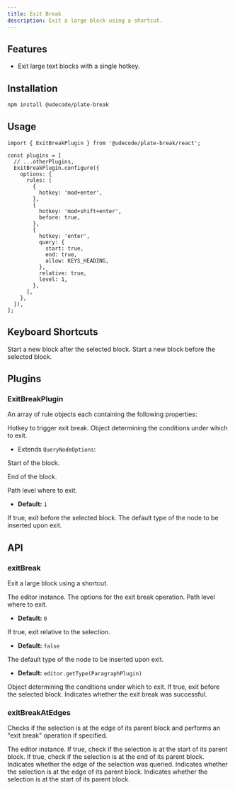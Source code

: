 ```yaml
---
title: Exit Break
description: Exit a large block using a shortcut.
---
```


<ComponentPreview name="playground-demo" id="exit-break" />

<PackageInfo>

## Features

- Exit large text blocks with a single hotkey.

</PackageInfo>

## Installation

```bash
npm install @udecode/plate-break
```

## Usage

```tsx
import { ExitBreakPlugin } from '@udecode/plate-break/react';

const plugins = [
  // ...otherPlugins,
  ExitBreakPlugin.configure({
    options: {
      rules: [
        {
          hotkey: 'mod+enter',
        },
        {
          hotkey: 'mod+shift+enter',
          before: true,
        },
        {
          hotkey: 'enter',
          query: {
            start: true,
            end: true,
            allow: KEYS_HEADING,
          },
          relative: true,
          level: 1,
        },
      ],
    },
  }),
];
```

## Keyboard Shortcuts

<KeyTable>
  <KeyTableItem hotkey="Cmd + Enter">
    Start a new block after the selected block.
  </KeyTableItem>
  <KeyTableItem hotkey="Cmd + Shift + Enter">
    Start a new block before the selected block.
  </KeyTableItem>
</KeyTable>

## Plugins

### ExitBreakPlugin

<APIOptions>

<APIItem name="rules" type="ExitBreakRule[]" optional>

An array of rule objects each containing the following properties:

<APISubList>
<APISubListItem parent="rules" name="hotkey" type="string">
Hotkey to trigger exit break.
</APISubListItem>
<APISubListItem parent="rules" name="query" type="QueryNodeOptions & {start?: boolean, end?: boolean}" optional>
Object determining the conditions under which to exit.

- Extends `QueryNodeOptions`:

<APISubList>

<APISubListItem parent="query" name="start" type="boolean" optional>

Start of the block.

</APISubListItem>

<APISubListItem parent="query" name="end" type="boolean" optional>

End of the block.

</APISubListItem>

</APISubList>

</APISubListItem>
<APISubListItem parent="rules" name="level" type="number" optional>
Path level where to exit.

- **Default:** `1`

</APISubListItem>
<APISubListItem parent="rules" name="before" type="boolean" optional>
If true, exit before the selected block.
</APISubListItem>
<APISubListItem parent="rules" name="defaultType" type="string" optional>
The default type of the node to be inserted upon exit.
</APISubListItem>
</APISubList>
</APIItem>
</APIOptions>

## API

### exitBreak

Exit a large block using a shortcut.

<APIParameters>
<APIItem name="editor" type="PlateEditor">
The editor instance.
</APIItem>
<APIItem name="options" type="Omit<ExitBreakRule, 'hotkey'>">
The options for the exit break operation.
<APISubList>
<APISubListItem parent="options" name="level" type="number" optional>
Path level where to exit.

- **Default:** `0`

</APISubListItem>
<APISubListItem parent="options" name="relative" type="boolean" optional>
If true, exit relative to the selection.

- **Default:** `false`

</APISubListItem>
<APISubListItem parent="options" name="defaultType" type="function" optional>
The default type of the node to be inserted upon exit.

- **Default:** `editor.getType(ParagraphPlugin)`

</APISubListItem>
<APISubListItem parent="options" name="query" type="object" optional>
Object determining the conditions under which to exit.

</APISubListItem>
<APISubListItem parent="options" name="before" type="boolean" optional>
If true, exit before the selected block.
</APISubListItem>
</APISubList>

</APIItem>
</APIParameters>

<APIReturns>
  <APIItem type="boolean">
    Indicates whether the exit break was successful.
  </APIItem>
</APIReturns>

### exitBreakAtEdges

Checks if the selection is at the edge of its parent block and performs an "exit break" operation if specified.

<APIParameters>
  <APIItem name="editor" type="PlateEditor">
    The editor instance.
  </APIItem>
  <APIItem name="options" type="object">
    <APISubList>
      <APISubListItem parent="options" name="start" type="boolean" optional>
        If true, check if the selection is at the start of its parent block.
      </APISubListItem>
      <APISubListItem parent="options" name="end" type="boolean" optional>
        If true, check if the selection is at the end of its parent block.
      </APISubListItem>
    </APISubList>
  </APIItem>
</APIParameters>

<APIReturns>
  <APIItem name="queryEdge" type="boolean">
    Indicates whether the edge of the selection was queried.
  </APIItem>
  <APIItem name="isEdge" type="boolean">
    Indicates whether the selection is at the edge of its parent block.
  </APIItem>
  <APIItem name="isStart" type="boolean">
    Indicates whether the selection is at the start of its parent block.
  </APIItem>
</APIReturns>